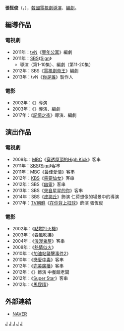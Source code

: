 {{Unreferenced|time=2018-02-18T23:51:19+00:00}}
{{藝人
| 姓名     = 張恆俊
| 類型     = 導演
| 圖片     = 
| 圖片尺寸 = 
| 圖片簡介 = 
| 原名     =  
| 外文名   = 장항준
| 外文     = ko
| 羅馬拼音 = Jang Hang Joon
| 英文名   = 
| 綽號     = 
| 其他藝名 = 
| 國籍     = {{ROK}}
| 民族     = 
| 籍貫     = 
| 出生日期 = {{Birth date and age|1969|9|17}}
| 出生地點 = {{ROK}}[[首爾特別市|首爾特別市]]
| 職業     = [[導演|導演]]、[[編劇|編劇]]
| 語言     = [[韓語|韓語]]
| 教育程度 = 
| 配偶     = [[金銀姬|金銀姬]]
| 出身地   = 
| 出道作   = 
| 出道日期 = 
| 代表作   = 
| 活躍年代 = 
| 經紀公司 = [[Mystic89|Mystic89]]
}}

'''張恆俊'''（{{lang-ko|'''장항준'''}}，{{bd|1969年|9月17日}}），[[韓國|韓國]][[電視劇|電視劇]][[導演|導演]]、[[編劇|編劇]]。

== 編導作品 ==
===電視劇===
*2011年：[[tvN|tvN]]《[[豐年公寓|豐年公寓]]》編劇
*2011年：[[SBS_(韓國)|SBS]]《[[Sign_(韓國電視劇)|Sign]]》
**導演（第1-10集）、編劇（第11-20集）
*2012年：SBS《[[電視劇帝王|電視劇帝王]]》編劇
*2013年：tvN《[[你是誰_(2013年電視劇)|你是誰]]》製作人

===電影===
*2002年：《{{link-ko|點燃打火機|라이터를 켜라}}》導演
*2003年：《{{link-ko|春風吹拂|불어라 봄바람}}》導演、編劇
*2017年：《[[記憶之夜|記憶之夜]]》導演、編劇

== 演出作品 ==
===電視劇===
*2009年：[[文化廣播_(韓國)|MBC]]《[[穿透屋頂的High_Kick|穿透屋頂的High Kick]]》客串
*2011年：[[SBS_(韓國)|SBS]]《[[Sign_(韓國電視劇)|Sign]]》客串
*2011年：MBC《[[最佳愛情|最佳愛情]]》客串
*2012年：[[韓國放送公社|KBS]]《[[需要仙女|需要仙女]]》客串
*2012年：SBS《[[幽靈_(韓國電視劇)|幽靈]]》客串
*2013年：SBS《[[來自星星的你|來自星星的你]]》客串
*2014年：SBS《[[皮諾丘_(電視劇)|皮諾丘]]》飾演 仁荷想像的場景中的導演
*2017年：[[TV朝鮮|TV朝鮮]]《[[在你背上扣球|在你背上扣球]]》飾演 張恆俊

===電影===
*2002年：《[[點燃打火機|點燃打火機]]》
*2003年：《[[春風吹拂|春風吹拂]]》
*2004年：《[[浪漫鬼屋|浪漫鬼屋]]》客串
*2008年：《[[熱情似火_(電影)|熱情似火]]》
*2010年：《[[加油站襲擊事件2|加油站襲擊事件2]]》
*2010年：《[[戀愛中毒|戀愛中毒]]》客串
*2012年：《[[完美廣播|完美廣播]]》客串
*2012年：《{{link-ko|偵探上錯床|간기남}}》飾演 中餐館老闆
*2012年：《[[Super_Star_(電影)|Super Star]]》客串
*2012年：《[[馬屁精_(電影)|馬屁精]]》

== 外部連結 ==
*[http://people.search.naver.com/search.naver?where=nexearch&query=%EC%9E%A5%ED%95%AD%EC%A4%80&sm=tab_etc&ie=utf8&key=PeopleService&os=109375 NAVER] {{Wayback|url=http://people.search.naver.com/search.naver?where=nexearch&query=%EC%9E%A5%ED%95%AD%EC%A4%80&sm=tab_etc&ie=utf8&key=PeopleService&os=109375 |date=20210606080228 }}{{ko}}
[[Category:韓國導演|J]]
[[Category:韓國電視劇導演|J]]
[[Category:韓國電視劇編劇|J]]
[[Category:首爾特別市出身人物|J]]
[[Category:張姓|J]]